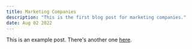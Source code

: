 ---
title: Marketing Companies
description: "This is the first blog post for marketing companies."
date: Aug 02 2022
---

This is an example post. There's another one [here](https://google.com).

